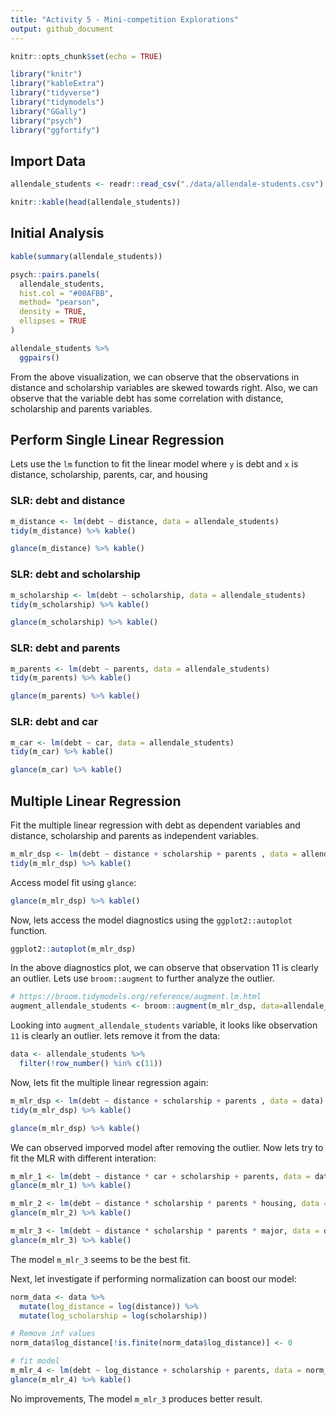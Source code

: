 ```yaml
---
title: "Activity 5 - Mini-competition Explorations"
output: github_document
---
```


```r
knitr::opts_chunk$set(echo = TRUE)
```

```r
library("knitr")
library("kableExtra")
library("tidyverse")
library("tidymodels")
library("GGally")
library("psych")
library("ggfortify")
```

## Import Data

```r
allendale_students <- readr::read_csv("./data/allendale-students.csv")

knitr::kable(head(allendale_students))
```

## Initial Analysis

```r

kable(summary(allendale_students))
```

```r
psych::pairs.panels(
  allendale_students,
  hist.col = "#00AFBB",
  method= "pearson",
  density = TRUE,
  ellipses = TRUE
)
```


```r
allendale_students %>%
  ggpairs()
```

From the above visualization, we can observe that the observations in distance and scholarship variables are skewed towards right. Also, we can observe that the variable debt has some correlation with distance, scholarship and parents variables.

## Perform Single Linear Regression

Lets use the `lm` function to fit the linear model where `y` is debt and `x` is distance, scholarship, parents, car, and housing

### SLR: debt and distance

```r
m_distance <- lm(debt ~ distance, data = allendale_students)
tidy(m_distance) %>% kable()
```

```r
glance(m_distance) %>% kable()
```

### SLR: debt and scholarship

```r
m_scholarship <- lm(debt ~ scholarship, data = allendale_students)
tidy(m_scholarship) %>% kable()
```

```r
glance(m_scholarship) %>% kable()
```

### SLR: debt and parents

```r
m_parents <- lm(debt ~ parents, data = allendale_students)
tidy(m_parents) %>% kable()
```

```r
glance(m_parents) %>% kable()
``` 

### SLR: debt and car

```r
m_car <- lm(debt ~ car, data = allendale_students)
tidy(m_car) %>% kable()
```

```r
glance(m_car) %>% kable()
```

## Multiple Linear Regression

Fit the multiple linear regression with debt as dependent variables and distance, scholarship and parents as independent variables.

```r
m_mlr_dsp <- lm(debt ~ distance + scholarship + parents , data = allendale_students)
tidy(m_mlr_dsp) %>% kable()
```

Access model fit using `glance`:

```r
glance(m_mlr_dsp) %>% kable()
```

Now, lets access the model diagnostics using the `ggplot2::autoplot` function.

```r
ggplot2::autoplot(m_mlr_dsp)
```

In the above diagnostics plot, we can observe that observation 11 is clearly an outlier. Lets use `broom::augment` to further analyze the outlier.

```r
# https://broom.tidymodels.org/reference/augment.lm.html
augment_allendale_students <- broom::augment(m_mlr_dsp, data=allendale_students)
```

Looking into `augment_allendale_students` variable, it looks like observation `11` is clearly an outlier. lets remove it from the data:

```r
data <- allendale_students %>%
  filter(!row_number() %in% c(11))
```

Now, lets fit the multiple linear regression again:

```r
m_mlr_dsp <- lm(debt ~ distance + scholarship + parents , data = data)
tidy(m_mlr_dsp) %>% kable()
```

```r
glance(m_mlr_dsp) %>% kable()
```

We can observed imporved model after removing the outlier. Now lets try to fit the MLR with different interation:

```r
m_mlr_1 <- lm(debt ~ distance * car + scholarship + parents, data = data)
glance(m_mlr_1) %>% kable()
```

```r
m_mlr_2 <- lm(debt ~ distance * scholarship * parents * housing, data = data)
glance(m_mlr_2) %>% kable()
```

```r
m_mlr_3 <- lm(debt ~ distance * scholarship * parents * major, data = data)
glance(m_mlr_3) %>% kable()
```
The model `m_mlr_3` seems to be the best fit. 

Next, let investigate if performing normalization can boost our model:

```r
norm_data <- data %>%
  mutate(log_distance = log(distance)) %>%
  mutate(log_scholarship = log(scholarship))

# Remove inf values
norm_data$log_distance[!is.finite(norm_data$log_distance)] <- 0

# fit model
m_mlr_4 <- lm(debt ~ log_distance + scholarship + parents, data = norm_data)
glance(m_mlr_4) %>% kable()
```
No improvements, The model `m_mlr_3` produces better result.
